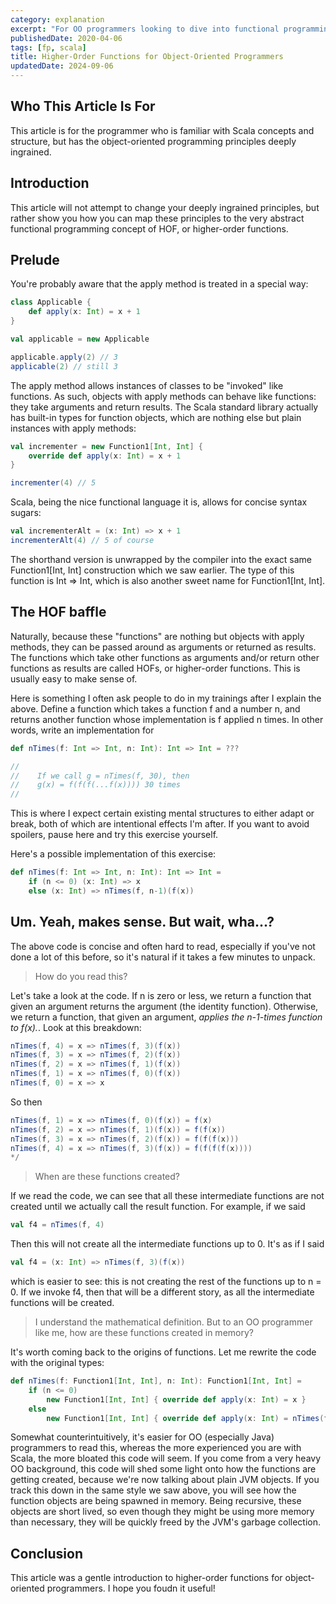 ```yaml
---
category: explanation
excerpt: "For OO programmers looking to dive into functional programming in Scala: a gentle introduction to functions working with other functions"
publishedDate: 2020-04-06
tags: [fp, scala]
title: Higher-Order Functions for Object-Oriented Programmers
updatedDate: 2024-09-06
---
```


## Who This Article Is For

This article is for the programmer who is familiar with Scala concepts and structure, but has the object-oriented programming principles deeply ingrained.

## Introduction

This article will not attempt to change your deeply ingrained principles, but rather show you how you can map these principles to the very abstract functional programming concept of HOF, or higher-order functions.

## Prelude

You're probably aware that the apply method is treated in a special way:

```scala
class Applicable {
    def apply(x: Int) = x + 1
}

val applicable = new Applicable

applicable.apply(2) // 3
applicable(2) // still 3
```

The apply method allows instances of classes to be "invoked" like functions. As such, objects with apply methods can behave like functions: they take arguments and return results. The Scala standard library actually has built-in types for function objects, which are nothing else but plain instances with apply methods:

```scala
val incrementer = new Function1[Int, Int] {
    override def apply(x: Int) = x + 1
}

incrementer(4) // 5
```

Scala, being the nice functional language it is, allows for concise syntax sugars:

```scala
val incrementerAlt = (x: Int) => x + 1
incrementerAlt(4) // 5 of course
```

The shorthand version is unwrapped by the compiler into the exact same Function1[Int, Int] construction which we saw earlier. The type of this function is Int => Int, which is also another sweet name for Function1[Int, Int].

## The HOF baffle

Naturally, because these "functions" are nothing but objects with apply methods, they can be passed around as arguments or returned as results. The functions which take other functions as arguments and/or return other functions as results are called HOFs, or higher-order functions. This is usually easy to make sense of.

Here is something I often ask people to do in my trainings after I explain the above. Define a function which takes a function f and a number n, and returns another function whose implementation is f applied n times. In other words, write an implementation for

```scala
def nTimes(f: Int => Int, n: Int): Int => Int = ???

//
//    If we call g = nTimes(f, 30), then
//    g(x) = f(f(f(...f(x)))) 30 times
//
```

This is where I expect certain existing mental structures to either adapt or break, both of which are intentional effects I'm after. If you want to avoid spoilers, pause here and try this exercise yourself.

Here's a possible implementation of this exercise:

```scala
def nTimes(f: Int => Int, n: Int): Int => Int =
    if (n <= 0) (x: Int) => x
    else (x: Int) => nTimes(f, n-1)(f(x))
```

## Um. Yeah, makes sense. But wait, wha...?

The above code is concise and often hard to read, especially if you've not done a lot of this before, so it's natural if it takes a few minutes to unpack.

> How do you read this?

Let's take a look at the code. If n is zero or less, we return a function that given an argument returns the argument (the identity function). Otherwise, we return a function, that given an argument, _applies the n-1-times function to f(x)._. Look at this breakdown:

```scala
nTimes(f, 4) = x => nTimes(f, 3)(f(x))
nTimes(f, 3) = x => nTimes(f, 2)(f(x))
nTimes(f, 2) = x => nTimes(f, 1)(f(x))
nTimes(f, 1) = x => nTimes(f, 0)(f(x))
nTimes(f, 0) = x => x
```

So then

```scala
nTimes(f, 1) = x => nTimes(f, 0)(f(x)) = f(x)
nTimes(f, 2) = x => nTimes(f, 1)(f(x)) = f(f(x))
nTimes(f, 3) = x => nTimes(f, 2)(f(x)) = f(f(f(x)))
nTimes(f, 4) = x => nTimes(f, 3)(f(x)) = f(f(f(f(x))))
*/
```

> When are these functions created?

If we read the code, we can see that all these intermediate functions are not created until we actually call the result function. For example, if we said

```scala
val f4 = nTimes(f, 4)
```

Then this will not create all the intermediate functions up to 0. It's as if I said

```scala
val f4 = (x: Int) => nTimes(f, 3)(f(x))
```

which is easier to see: this is not creating the rest of the functions up to n = 0. If we invoke f4, then that will be a different story, as all the intermediate functions will be created.

> I understand the mathematical definition. But to an OO programmer like me, how are these functions created in memory?

It's worth coming back to the origins of functions. Let me rewrite the code with the original types:

```scala
def nTimes(f: Function1[Int, Int], n: Int): Function1[Int, Int] =
    if (n <= 0)
        new Function1[Int, Int] { override def apply(x: Int) = x }
    else
        new Function1[Int, Int] { override def apply(x: Int) = nTimes(f, n-1).apply(f(x)) }
```

Somewhat counterintuitively, it's easier for OO (especially Java) programmers to read this, whereas the more experienced you are with Scala, the more bloated this code will seem. If you come from a very heavy OO background, this code will shed some light onto how the functions are getting created, because we're now talking about plain JVM objects. If you track this down in the same style we saw above, you will see how the function objects are being spawned in memory. Being recursive, these objects are short lived, so even though they might be using more memory than necessary, they will be quickly freed by the JVM's garbage collection.

## Conclusion

This article was a gentle introduction to higher-order functions for object-oriented programmers. I hope you foudn it useful!
